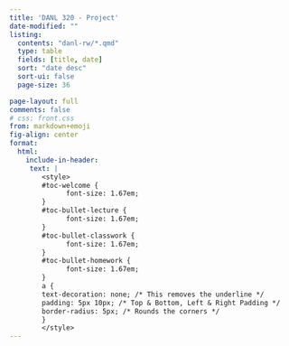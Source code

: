 ```yaml
---
title: 'DANL 320 - Project'
date-modified: ""
listing:
  contents: "danl-rw/*.qmd"
  type: table
  fields: [title, date]
  sort: "date desc"
  sort-ui: false
  page-size: 36

page-layout: full
comments: false
# css: front.css
from: markdown+emoji
fig-align: center
format: 
  html:
    include-in-header:
     text: |
        <style>
        #toc-welcome {
              font-size: 1.67em;
        }
        #toc-bullet-lecture {
              font-size: 1.67em;
        }
        #toc-bullet-classwork {
              font-size: 1.67em;
        }
        #toc-bullet-homework {
              font-size: 1.67em;
        }
        a {
        text-decoration: none; /* This removes the underline */
        padding: 5px 10px; /* Top & Bottom, Left & Right Padding */
        border-radius: 5px; /* Rounds the corners */
        }
        </style>
---
```



<style>
/* Apply to .title only when it does NOT also have .listing-title */
.title:not(.listing-title) {
    font-family: Optima, sans-serif;
    font-weight: bold;
    font-size: 2em;  /* adjust as needed */
}
</style>